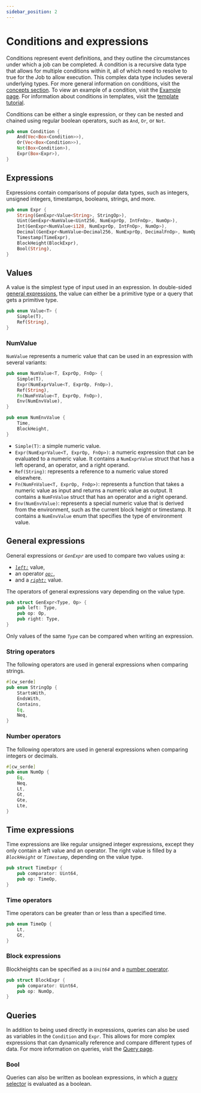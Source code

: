 ```yaml
---
sidebar_position: 2
---
```



# Conditions and expressions

Conditions represent event definitions, and they outline the circumstances under which a job can be completed. A condition is a recursive data type that allows for multiple conditions within it, all of which need to resolve to true for the Job to allow execution. This complex data type includes several underlying types. For more general information on conditions, visit the [concepts section](overview.mdx#conditions). To view an example of a condition, visit the [Example page](../guides/example.mdx). For information about conditions in templates, visit the [template tutorial](../guides/template.mdx). 


Conditions can be either a single expression, or they can be nested and chained using regular boolean operators, such as `And`, `Or`, or `Not`. 

```rust condition.rs
pub enum Condition {
    And(Vec<Box<Condition>>),
    Or(Vec<Box<Condition>>),
    Not(Box<Condition>),
    Expr(Box<Expr>),
}
```


## Expressions

Expressions contain comparisons of popular data types, such as integers, unsigned integers, timestamps, booleans, strings, and more.

```rust condition.rs
pub enum Expr {
    String(GenExpr<Value<String>, StringOp>),
    Uint(GenExpr<NumValue<Uint256, NumExprOp, IntFnOp>, NumOp>),
    Int(GenExpr<NumValue<i128, NumExprOp, IntFnOp>, NumOp>),
    Decimal(GenExpr<NumValue<Decimal256, NumExprOp, DecimalFnOp>, NumOp>),
    Timestamp(TimeExpr),
    BlockHeight(BlockExpr),
    Bool(String),
}
```

## Values

A value is the simplest type of input used in an expression. In double-sided [general expressions](#general-expressions), the value can either be a primitive type or a query that gets a primitive type.

```rust condition.rs
pub enum Value<T> {
    Simple(T),
    Ref(String),
}
```

### NumValue

`NumValue` represents a numeric value that can be used in an expression with several variants:

```rust condition.rs
pub enum NumValue<T, ExprOp, FnOp> {
    Simple(T),
    Expr(NumExprValue<T, ExprOp, FnOp>),
    Ref(String),
    Fn(NumFnValue<T, ExprOp, FnOp>),
    Env(NumEnvValue),
}

pub enum NumEnvValue {
    Time,
    BlockHeight,
}
```

- `Simple(T)`: a simple numeric value.
- `Expr(NumExprValue<T, ExprOp, FnOp>)`: a numeric expression that can be evaluated to a numeric value. It contains a `NumExprValue` struct that has a left operand, an operator, and a right operand.
- `Ref(String)`: represents a reference to a numeric value stored elsewhere.
- `Fn(NumFnValue<T, ExprOp, FnOp>)`: represents a function that takes a numeric value as input and returns a numeric value as output. It contains a `NumFnValue` struct that has an operator and a right operand.
- `Env(NumEnvValue)`: represents a special numeric value that is derived from the environment, such as the current block height or timestamp. It contains a `NumEnvValue` enum that specifies the type of environment value.


## General expressions

General expressions or _`GenExpr`_ are used to compare two values using a:

- [_`left:`_](focus://2) value, 
- an operator [_`op:`_](focus://3), 
- and a [_`right:`_](focus://4) value. 

The operators of general expressions vary depending on the value type. 

```rust condition.rs
pub struct GenExpr<Type, Op> {
    pub left: Type,
    pub op: Op,
    pub right: Type,
}
```

<Admonition type="tip" icon="✅" title="Comparing values">

Only values of the same _`Type`_ can be compared when writing an expression. 

</Admonition>

### String operators

The following operators are used in general expressions when comparing strings. 

```rust condition.rs
#[cw_serde]
pub enum StringOp {
    StartsWith,
    EndsWith,
    Contains,
    Eq,
    Neq,
}
```

### Number operators

The following operators are used in general expressions when comparing integers or decimals. 

```rust condition.rs
#[cw_serde]
pub enum NumOp {
    Eq,
    Neq,
    Lt,
    Gt,
    Gte,
    Lte,
}
```

## Time expressions

Time expressions are like regular unsigned integer expressions, except they only contain a left value and an operator. The right value is filled by a _`BlockHeight`_ or _`Timestamp`_, depending on the value type.

```rust condition.rs
pub struct TimeExpr {
    pub comparator: Uint64,
    pub op: TimeOp,
}
```

### Time operators

Time operators can be greater than or less than a specified time. 

```rust condition.rs
pub enum TimeOp {
    Lt,
    Gt,
}
```

### Block expressions

Blockheights can be specified as a _`Unit64`_ and a [number operator](#number-operators). 

```rust condition.rs
pub struct BlockExpr {
    pub comparator: Uint64,
    pub op: NumOp,
}
```


## Queries

In addition to being used directly in expressions, queries can also be used as variables in the `Condition` and `Expr`. This allows for more complex expressions that can dynamically reference and compare different types of data. For more information on queries, visit the [Query page](./query.mdx).

### Bool

Queries can also be written as boolean expressions, in which a [query selector](./query.mdx#selectors) is evaluated as a boolean. 